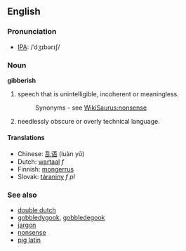 ==English==
===Pronunciation===
*[[IPA]]: /ˈdʒɪbərɪʃ/
===Noun===
'''gibberish'''

#speech that is unintelligible, incoherent or meaningless.
#:Synonyms - see [[WikiSaurus:nonsense]]
#needlessly obscure or overly technical language.

====Translations====
*Chinese: [[乱语]] (luàn yǔ)
*Dutch: [[wartaal]] ''f''
*Finnish: [[mongerrus]]
*Slovak: [[táraniny]] ''f pl''

===See also===
*[[double dutch]]
*[[gobbledygook]], [[gobbledegook]]
*[[jargon]]
*[[nonsense]]
*[[pig latin]]